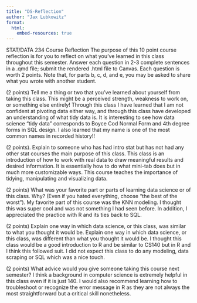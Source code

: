 ```yaml
---
title: "DS-Reflection"
author: "Jax Lubkowitz"
format: 
  html:
    embed-resources: true
---
```


STAT/DATA 234 Course Reflection
The purpose of this 10 point course reflection is for you to reflect on what you’ve learned in this class throughout this semester. Answer each question in 2-3 complete sentences in a .qmd file; submit the rendered .html file to Canvas. Each question is worth 2 points. Note that, for parts b, c, d, and e, you may be asked to share what you wrote with another student.

(2 points) Tell me a thing or two that you’ve learned about yourself from taking this class. This might be a perceived strength, weakness to work on, or something else entirely!
Through this class I have learned that I am not confident at pivoting data either way, and through this class have developed an understanding of what tidy data is. It is interesting to see how data science "tidy data" corresponds to Boyce Cod Normal Form and 4th degree forms in SQL design. I also learned that my name is one of the most common names in recorded history!!

(2 points). Explain to someone who has had intro stat but has not had any other stat courses the main purpose of this class.
This class is an introduction of how to work with real data to draw meaningful results and desired information. It is essentially how to do what mini-tab does but in much more customizable ways. This course teaches the importance of tidying, manipulating and visualizing data. 

(2 points) What was your favorite part or parts of learning data science or of this class. Why? (Even if you hated everything, choose “the best of the worst”).
My favorite part of this course was the KNN modeling. I thought this was super cool and was not something I had seen before. In addition, I appreciated the practice with R and its ties back to SQL. 

(2 points) Explain one way in which data science, or this class, was similar to what you thought it would be. Explain one way in which data science, or this class, was different than what you thought it would be.
I thought this class would be a good introduction to R and be similar to CS140 but in R and I think this followed suit. I did not expect this class to do any modeling, data scraping or SQL which was a nice touch. 

(2 points) What advice would you give someone taking this course next semester?
I think a background in computer science is extremely helpful in this class even if it is just 140. I would also recommend learning how to troubleshoot or recognize the error message in R as they are not always the most straightforward but a critical skill nonetheless. 


